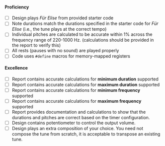 #### Proficiency

- [ ] Design plays *Für Elise* from provided starter code
- [ ] Note durations match the durations specified in the starter code for *Für Elise* (i.e., the tune plays at the correct tempo)
- [ ] Individual pitches are calculated to be accurate within 1% across the frequency range of 220-1000 Hz. (calculations should be provided in the report to verify this)
- [ ] All rests (pauses with no sound) are played properly
- [ ] Code uses `#define` macros for memory-mapped registers

#### Excellence

- [ ] Report contains accurate calculations for **minimum duration** supported
- [ ] Report contains accurate calculations for **maximum duration** supported
- [ ] Report contains accurate calculations for **minimum frequency** supported
- [ ] Report contains accurate calculations for **maximum frequency** supported
- [ ] Report provides documentation and calculations to show that the durations and pitches are correct based on the timer configuration.
- [ ] Design contains potentiometer to control the output volume.
- [ ] Design plays an extra composition of your choice. You need not compose the tune from scratch, it is acceptable to transpose an existing tune.